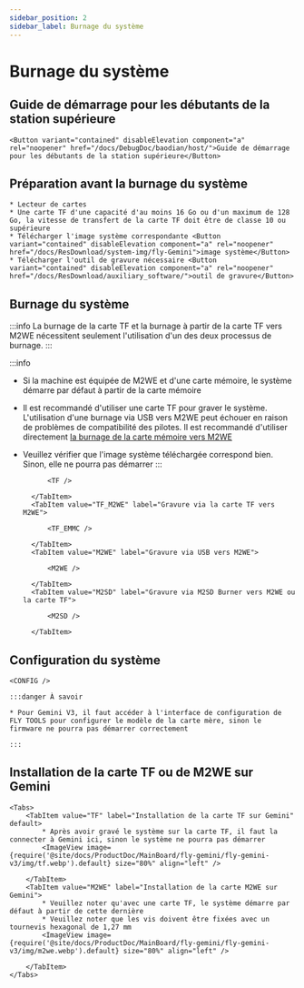 ```yaml
---
sidebar_position: 2
sidebar_label: Burnage du système
---
```



# Burnage du système

## Guide de démarrage pour les débutants de la station supérieure

    <Button variant="contained" disableElevation component="a" rel="noopener" href="/docs/DebugDoc/baodian/host/">Guide de démarrage pour les débutants de la station supérieure</Button>

## Préparation avant la burnage du système

    * Lecteur de cartes
    * Une carte TF d'une capacité d'au moins 16 Go ou d'un maximum de 128 Go, la vitesse de transfert de la carte TF doit être de classe 10 ou supérieure
    * Télécharger l'image système correspondante <Button variant="contained" disableElevation component="a" rel="noopener" href="/docs/ResDownload/system-img/fly-Gemini">image système</Button>
    * Télécharger l'outil de gravure nécessaire <Button variant="contained" disableElevation component="a" rel="noopener" href="/docs/ResDownload/auxiliary_software/">outil de gravure</Button>

## Burnage du système

:::info
La burnage de la carte TF et la burnage à partir de la carte TF vers M2WE nécessitent seulement l'utilisation d'un des deux processus de burnage.
:::

:::info
* Si la machine est équipée de M2WE et d'une carte mémoire, le système démarre par défaut à partir de la carte mémoire
* Il est recommandé d'utiliser une carte TF pour graver le système. L'utilisation d'une burnage via USB vers M2WE peut échouer en raison de problèmes de compatibilité des pilotes. Il est recommandé d'utiliser directement [la burnage de la carte mémoire vers M2WE](https://mellow-next.klipper.cn/docs/ProductDoc/SBC/fly-pi-v2/fly-os)
* Veuillez vérifier que l'image système téléchargée correspond bien. Sinon, elle ne pourra pas démarrer
:::

    <Tabs>
        <TabItem value="TF" label="Gravure sur la carte TF" default>
            
            <TF />
            
        </TabItem>
        <TabItem value="TF_M2WE" label="Gravure via la carte TF vers M2WE">
            
            <TF_EMMC />

        </TabItem>
        <TabItem value="M2WE" label="Gravure via USB vers M2WE">
            
            <M2WE />

        </TabItem>
        <TabItem value="M2SD" label="Gravure via M2SD Burner vers M2WE ou la carte TF">
            
            <M2SD />

        </TabItem>
    </Tabs>


## Configuration du système

    <CONFIG />

    :::danger À savoir

    * Pour Gemini V3, il faut accéder à l'interface de configuration de FLY TOOLS pour configurer le modèle de la carte mère, sinon le firmware ne pourra pas démarrer correctement

    :::

## Installation de la carte TF ou de M2WE sur Gemini

    <Tabs>
        <TabItem value="TF" label="Installation de la carte TF sur Gemini" default>
            * Après avoir gravé le système sur la carte TF, il faut la connecter à Gemini ici, sinon le système ne pourra pas démarrer
            <ImageView image={require('@site/docs/ProductDoc/MainBoard/fly-gemini/fly-gemini-v3/img/tf.webp').default} size="80%" align="left" />  

        </TabItem>
        <TabItem value="M2WE" label="Installation de la carte M2WE sur Gemini">
            * Veuillez noter qu'avec une carte TF, le système démarre par défaut à partir de cette dernière
            * Veuillez noter que les vis doivent être fixées avec un tournevis hexagonal de 1,27 mm
            <ImageView image={require('@site/docs/ProductDoc/MainBoard/fly-gemini/fly-gemini-v3/img/m2we.webp').default} size="80%" align="left" />  

        </TabItem>
    </Tabs>

